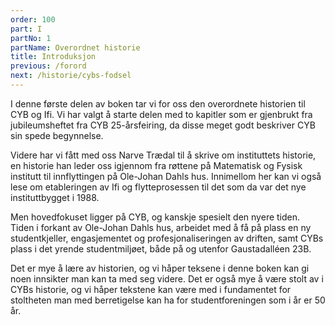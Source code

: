 ```yaml
---
order: 100
part: I
partNo: 1
partName: Overordnet historie
title: Introduksjon
previous: /forord
next: /historie/cybs-fodsel
---
```


I denne første delen av boken tar vi for oss den overordnete historien til CYB og Ifi. Vi har valgt å starte delen med 
to kapitler som er gjenbrukt fra jubileumsheftet fra CYB 25-årsfeiring, da disse meget godt beskriver CYB sin spede 
begynnelse.

Videre har vi fått med oss Narve Trædal til å skrive om instituttets historie, en historie han leder oss igjennom fra 
røttene på Matematisk og Fysisk institutt til innflyttingen på Ole-Johan Dahls hus. Innimellom her kan vi også lese om 
etableringen av Ifi og flytteprosessen til det som da var det nye instituttbygget i 1988.

Men hovedfokuset ligger på CYB, og kanskje spesielt den nyere tiden. Tiden i forkant av Ole-Johan Dahls hus, arbeidet 
med å få på plass en ny studentkjeller, engasjementet og profesjonaliseringen av driften, samt CYBs plass i det yrende 
studentmiljøet, både på og utenfor Gaustadalléen 23B.

Det er mye å lære av historien, og vi håper teksene i denne boken kan gi noen innsikter man kan ta med seg videre. Det 
er også mye å være stolt av i CYBs historie, og vi håper tekstene kan være med i fundamentet for stoltheten man med 
berretigelse kan ha for studentforeningen som i år er 50 år.

